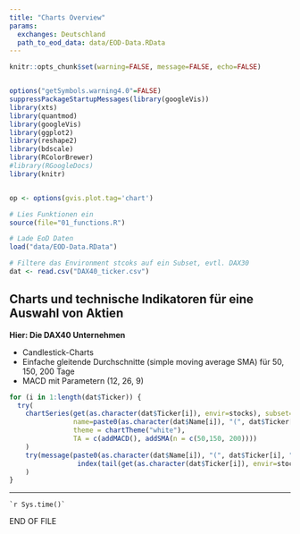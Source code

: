 ```yaml
---
title: "Charts Overview"
params:
  exchanges: Deutschland
  path_to_eod_data: data/EOD-Data.RData
---
```



```r
knitr::opts_chunk$set(warning=FALSE, message=FALSE, echo=FALSE)


options("getSymbols.warning4.0"=FALSE)
suppressPackageStartupMessages(library(googleVis))
library(xts)
library(quantmod)
library(googleVis)
library(ggplot2)
library(reshape2)
library(bdscale)
library(RColorBrewer)
#library(RGoogleDocs)
library(knitr)


op <- options(gvis.plot.tag='chart')

# Lies Funktionen ein
source(file="01_functions.R")

# Lade EoD Daten
load("data/EOD-Data.RData")

# Filtere das Environment stcoks auf ein Subset, evtl. DAX30
dat <- read.csv("DAX40_ticker.csv")

```

## Charts und technische Indikatoren für eine Auswahl von Aktien

__Hier: Die DAX40 Unternehmen__

* Candlestick-Charts
* Einfache gleitende Durchschnitte (simple moving average SMA) für 50, 150, 200 Tage
* MACD mit Parametern (12, 26, 9)

```r
for (i in 1:length(dat$Ticker)) {
  try(
    chartSeries(get(as.character(dat$Ticker[i]), envir=stocks), subset='last 4 months', 
                name=paste0(as.character(dat$Name[i]), "(", dat$Ticker[i], ")"),
                theme = chartTheme("white"),
                TA = c(addMACD(), addSMA(n = c(50,150, 200)))) 
    )
    try(message(paste0(as.character(dat$Name[i]), "(", dat$Ticker[i], ")",
                 index(tail(get(as.character(dat$Ticker[i]), envir=stocks),1))))
    )
}

```


-----
``` `r Sys.time()` ```   

END OF FILE
